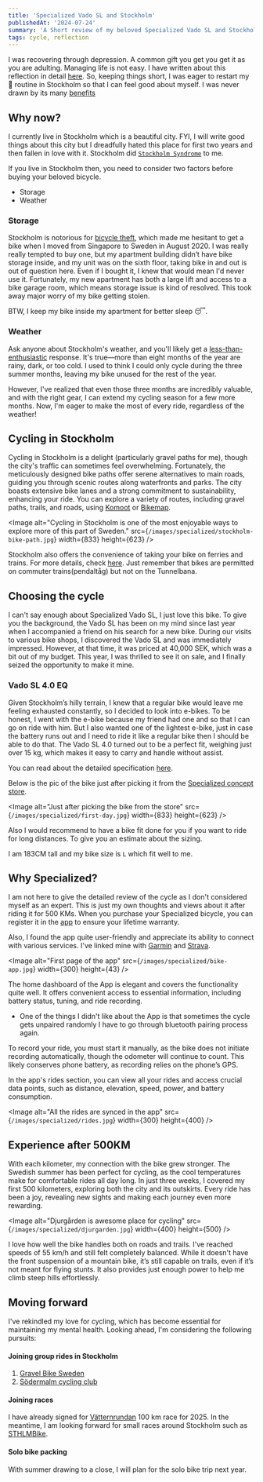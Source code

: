 ```yaml
---
title: 'Specialized Vado SL and Stockholm'
publishedAt: '2024-07-24'
summary: 'A Short review of my beloved Specialized Vado SL and Stockholm'
tags: cycle, reflection
---
```


I was recovering through depression. A common gift you get you get it as you are adulting. Managing life is
not easy. I have written about this reflection in detail [here](). So, keeping things short, I was eager to restart my 🚴 routine in Stockholm so that I can feel good about myself.
I was never drawn by its many [benefits](https://pubmed.ncbi.nlm.nih.gov/21496106/)

## Why now?

I currently live in Stockholm which is a beautiful city. FYI, I will write good things about this city but I dreadfully hated this place for first two years
and then fallen in love with it. Stockholm did [`Stockholm Syndrome`](https://en.wikipedia.org/wiki/Stockholm_syndrome) to me.

If you live in Stockholm then, you need to consider two factors before buying your beloved bicycle.

- Storage
- Weather

### Storage

Stockholm is notorious for [bicycle theft](https://bra.se/bra-in-english/home/crime-and-statistics/swedish-crime-survey.html),
which made me hesitant to get a bike when I moved from Singapore to Sweden in August 2020. I was really really tempted to buy one,
but my apartment building didn’t have bike storage inside, and my unit was on the sixth floor, taking bike in and out is out of question here.
Even if I bought it, I knew that would mean I'd never use it. Fortunately, my new apartment has both a large lift and access to a bike garage room,
which means storage issue is kind of resolved. This took away major worry of my bike getting stolen.

BTW, I keep my bike inside my apartment for better sleep 😴.

### Weather

Ask anyone about Stockholm's weather, and you'll likely get a [less-than-enthusiastic](https://studyinsweden.se/blogs/2020/02/24/the-horrifying-the-unbearable-the-terrible-swedish-winter/) response.
It's true—more than eight months of the year are rainy, dark, or too cold.
I used to think I could only cycle during the three summer months, leaving my bike unused for
the rest of the year.

However, I've realized that even those three months are incredibly valuable, and with the right gear,
I can extend my cycling season for a few more months. Now, I'm eager to make the most of every ride,
regardless of the weather!

## Cycling in Stockholm

Cycling in Stockholm is a delight (particularly gravel paths for me), though the city's traffic can sometimes feel overwhelming.
Fortunately, the meticulously designed bike paths offer serene alternatives to main roads,
guiding you through scenic routes along waterfronts and parks. The city boasts extensive bike lanes and
a strong commitment to sustainability, enhancing your ride. You can explore a variety of routes,
including gravel paths, trails, and roads, using [Komoot](https://www.komoot.com/guide/61830/cycling-in-stockholm)
or [Bikemap](https://www.bikemap.net/en/l/2673730/).

<Image
  alt="Cycling in Stockholm is one of the most enjoyable ways to explore more of this part of Sweden."
  src={`/images/specialized/stockholm-bike-path.jpg`}
  width={833}
  height={623}
/>

Stockholm also offers the convenience of taking your bike on ferries and trains. For more details,
check [here](https://sl.se/en/in-english/getting-around/bikes-on-board/).
Just remember that bikes are permitted on commuter trains(pendaltåg) but not on the Tunnelbana.

## Choosing the cycle

I can't say enough about Specialized Vado SL, I just love this bike. To give you the background, the Vado SL has been on my mind since last
year when I accompanied a friend on his search for a new bike. During our visits to various bike shops,
I discovered the Vado SL and was immediately impressed. However, at that time, it was priced at 40,000 SEK,
which was a bit out of my budget. This year, I was thrilled to see it on sale, and I finally seized the opportunity to make it mine.

### Vado SL 4.0 EQ

Given Stockholm’s hilly terrain, I knew that a regular bike would leave me feeling exhausted constantly, so I decided to look into e-bikes.
To be honest, I went with the e-bike because my friend had one and so that I can go on ride with him.
But I also wanted one of the lightest e-bike, just in case the battery runs out and I need to ride it like a regular bike then I should be able
to do that. The Vado SL 4.0 turned out to be a perfect fit, weighing just over 15 kg, which makes it easy to carry and handle without assist.

You can read about the detailed specification [here](https://www.specialized.com/se/sv/shop/cyklar/stadscyklar/e-turbo-vado).

Below is the pic of the bike just after picking it from the [Specialized concept store](https://www.scsgbg.se/).

<Image
  alt="Just after picking the bike from the store"
  src={`/images/specialized/first-day.jpg`}
  width={833}
  height={623}
/>

Also I would recommend to have a bike fit done for you if you want to ride for long distances. To give you an estimate about the sizing.

<Callout emoji="📐">

I am 183CM tall and my bike size is `L` which fit well to me.

</Callout>

## Why Specialized?

I am not here to give the detailed review of the cycle as I don't considered myself as an expert. This is just my own thoughts and views
about it after riding it for 500 KMs. When you purchase your Specialized bicycle, you can register
it in the [app](https://www.specialized.com/us/en/app) to ensure your lifetime warranty.

Also, I found the app quite user-friendly and appreciate its ability to connect with various services.
I've linked mine with [Garmin](https://connect.garmin.com/modern/profile/0c0e9682-cd03-443c-b376-27cfc6ba3fd9)
and [Strava](https://www.strava.com/athletes/12576125).

<Image
  alt="First page of the app"
  src={`/images/specialized/bike-app.jpg`}
  width={300}
  height={43}
/>

The home dashboard of the App is elegant and covers the functionality quite well. It
offers convenient access to essential information, including battery status, tuning, and ride recording.

- One of the things I didn't like about the App is that sometimes the cycle gets unpaired randomly I have to go through bluetooth
  pairing process again.

<Callout emoji="💭">

To record your ride, you must start it manually, as the bike does not initiate recording automatically,
though the odometer will continue to count. This likely conserves phone battery, as recording relies on the phone’s GPS.

</Callout>

In the app's rides section, you can view all your rides and access crucial data points,
such as distance, elevation, speed, power, and battery consumption.

<Image
  alt="All the rides are synced in the app"
  src={`/images/specialized/rides.jpg`}
  width={300}
  height={400}
/>

## Experience after 500KM

With each kilometer, my connection with the bike grew stronger. The Swedish summer has been perfect for cycling,
as the cool temperatures make for comfortable rides all day long. In just three weeks, I covered my first 500 kilometers,
exploring both the city and its outskirts. Every ride has been a joy, revealing new sights and making each journey even more rewarding.

<Image
  alt="Djurgården is awesome place for cycling"
  src={`/images/specialized/djurgarden.jpg`}
  width={400}
  height={500}
/>

I love how well the bike handles both on roads and trails. I've reached speeds of 55 km/h and still felt completely balanced.
While it doesn't have the front suspension of a mountain bike, it’s still capable on trails, even if it’s not meant for flying stunts.
It also provides just enough power to help me climb steep hills effortlessly.

## Moving forward

I've rekindled my love for cycling, which has become essential for maintaining my mental health.
Looking ahead, I'm considering the following pursuits:

#### Joining group rides in Stockholm

1. [Gravel Bike Sweden](https://www.strava.com/clubs/567025)
2. [Södermalm cycling club](https://www.sodermalmafc.se/cycling-club/)

#### Joining races

I have already signed for [Vätternrundan](https://vatternrundan.se/vatternrundan100km/sv/) 100 km race for 2025. In the
meantime, I am looking forward for small races around Stockholm such as [STHLMBike](https://sthlmbike.se/).

#### Solo bike packing

With summer drawing to a close, I will plan for the solo bike trip next year.
